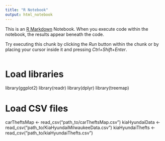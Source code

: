---
title: "R Notebook"
output: html_notebook
---

This is an [R Markdown](http://rmarkdown.rstudio.com) Notebook. When you execute code within the notebook, the results appear beneath the code. 

Try executing this chunk by clicking the *Run* button within the chunk or by placing your cursor inside it and pressing *Ctrl+Shift+Enter*. 

```{r}

```
# Load libraries
library(ggplot2)
library(readr)
library(dplyr)
library(treemap)


# Load CSV files
carTheftsMap <- read_csv("path_to/carTheftsMap.csv")
kiaHyundaiData <- read_csv("path_to/KiaHyundaiMilwaukeeData.csv")
kiaHyundaiThefts <- read_csv("path_to/kiaHyundaiThefts.csv")
